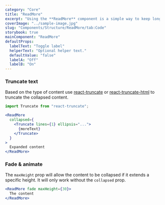 ```yaml
---
category: "Core"
title: "ReadMore"
excerpt: "Using the **ReadMore** component is a simple way to keep longer content from cluttering up your page, giving you more control over how much content is displayed to visitors."
coverImage: "../sample-image.jpg"
slug: "Components/Structure/ReadMore/tab:Code"
storybook: true
mainComponent: "ReadMore"
defaultProps:
  labelText: "Toggle label"
  helperText: "Optional helper text."
  defaultValue: "false"
  labelA: "Off"
  labelB: "On"
---
```


### Truncate text

Based on the type of content use [react-truncate](https://www.npmjs.com/package/react-truncate) or [react-truncate-html](https://www.npmjs.com/package/react-truncate-html) to truncate the collapsed content.

```jsx
import Truncate from "react-truncate";
```

```jsx
<ReadMore
  collapsed={
    <Truncate lines={1} ellipsis="...">
      {moreText}
    </Truncate>
  }
>
  Expanded content
</ReadMore>
```

### Fade & animate

The `maxHeight` prop will allow the content to be collapsed if it extends a specific height. It will only work without the `collapsed` prop.

```jsx
<ReadMore fade maxHeight={30}>
  The content
</ReadMore>
```
